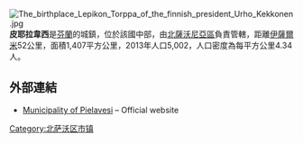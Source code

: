 [[Image:The_birthplace_Lepikon_Torppa_of_the_finnish_president_Urho_Kekkonen.jpg|right]]
'''皮耶拉韋西'''是[[芬蘭|芬蘭]]的城鎮，位於該國中部，由[[北薩沃尼亞區|北薩沃尼亞區]]負責管轄，距離[[伊薩爾米|伊薩爾米]]52公里，面積1,407平方公里，2013年人口5,002，人口密度為每平方公里4.34人。

==外部連結==
*[http://www.pielavesi.fi/ Municipality of Pielavesi] {{Wayback|url=http://www.pielavesi.fi/ |date=20050802083338 }} – Official website {{fi icon}}

{{Finland-geo-stub}}
[[Category:北萨沃区市镇|Category:北萨沃区市镇]]